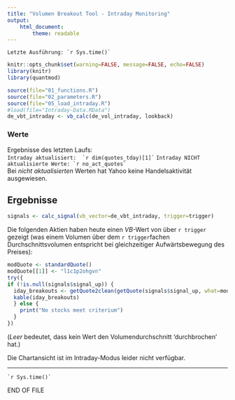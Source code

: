 ```yaml
---
title: "Volumen Breakout Tool - Intraday Monitoring"
output: 
    html_document:
        theme: readable
---
```


```Letzte Ausführung: `r Sys.time()` ```   


```r
knitr::opts_chunk$set(warning=FALSE, message=FALSE, echo=FALSE)
library(knitr)
library(quantmod)

source(file="01_functions.R")
source(file="02_parameters.R")
source(file="05_load_intraday.R")
#load(file="Intraday-Data.RData")
de_vbt_intraday <- vb_calc(de_vol_intraday, lookback)

```

### Werte

Ergebnisse des letzten Laufs:  
```Intraday aktualisiert:  `r dim(quotes_tday)[1]` ```
```Intraday NICHT aktualisierte Werte: `r no_act_quotes` ```  
Bei _nicht aktualisierten_ Werten hat Yahoo keine Handelsaktivität ausgewiesen.

## Ergebnisse  

```r
signals <- calc_signal(vb_vector=de_vbt_intraday, trigger=trigger)
```

Die folgenden Aktien haben heute einen $VB$-Wert von über `r trigger` gezeigt (was einem Volumen über dem `r trigger`fachen Durchschnittsvolumen entspricht bei gleichzeitiger Aufwärtsbewegung des Preises):  

```r
modQuote <- standardQuote()
modQuote[[1]] <- "l1c1p2ohgvn"
try({
if (!is.null(signals$signal_up)) {
  iday_breakouts <- getQuote2clean(getQuote(signals$signal_up, what=modQuote))
  kable(iday_breakouts)
  } else {
    print("No stocks meet criterium")
  }
})
```  

(_Leer_ bedeutet, dass kein Wert den Volumendurchschnitt 'durchbrochen' hat.)  


Die Chartansicht ist im Intraday-Modus leider nicht verfügbar.

-----
``` `r Sys.time()` ```   

END OF FILE
